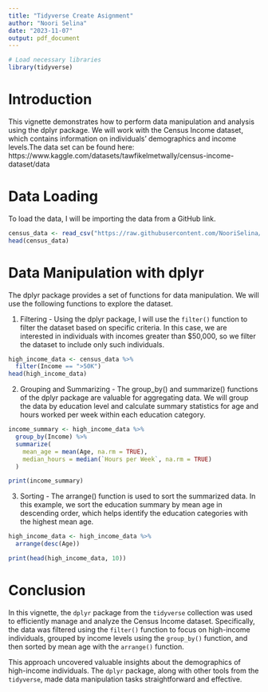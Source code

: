 ```yaml
---
title: "Tidyverse Create Asignment"
author: "Noori Selina"
date: "2023-11-07"
output: pdf_document
---
```


```r
# Load necessary libraries
library(tidyverse)
```

# Introduction 

This vignette demonstrates how to perform data manipulation and analysis using the dplyr package. We will work with the Census Income dataset, which contains information on individuals' demographics and income levels.The data set can be found here: https://www.kaggle.com/datasets/tawfikelmetwally/census-income-dataset/data


# Data Loading 
To load the data, I will be importing the data from a GitHub link.
```r
census_data <- read_csv("https://raw.githubusercontent.com/NooriSelina/Data-607/main/censusincome.csv")
head(census_data)
```
# Data Manipulation with dplyr
The dplyr package provides a set of functions for data manipulation. We will use the following functions to explore the dataset. 

1. Filtering - Using the dplyr package, I will use the `filter()` function to filter the dataset based on specific criteria. In this case, we are interested in individuals with incomes greater than $50,000, so we filter the dataset to include only such individuals.

```r
high_income_data <- census_data %>%
  filter(Income == ">50K")
head(high_income_data)
```


2. Grouping and Summarizing - The group_by() and summarize() functions of the dplyr package are valuable for aggregating data. We will group the data by education level and calculate summary statistics for age and hours worked per week within each education category.

```r
income_summary <- high_income_data %>%
  group_by(Income) %>%
  summarize(
    mean_age = mean(Age, na.rm = TRUE),
    median_hours = median(`Hours per Week`, na.rm = TRUE)
  )

print(income_summary)
```

3. Sorting - The arrange() function is used to sort the summarized data. In this example, we sort the education summary by mean age in descending order, which helps identify the education categories with the highest mean age.

```r
high_income_data <- high_income_data %>%
  arrange(desc(Age))

print(head(high_income_data, 10))
```


# Conclusion
In this vignette, the `dplyr` package from the `tidyverse` collection was used to efficiently manage and analyze the Census Income dataset. Specifically, the data was filtered using the `filter()` function to focus on high-income individuals, grouped by income levels using the `group_by()` function, and then sorted by mean age with the `arrange()` function.

This approach uncovered valuable insights about the demographics of high-income individuals. The `dplyr` package, along with other tools from the `tidyverse`, made data manipulation tasks straightforward and effective.
